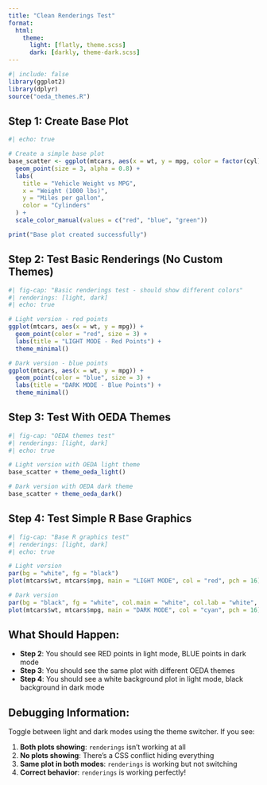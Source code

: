 ```yaml
---
title: "Clean Renderings Test"
format:
  html:
    theme:
      light: [flatly, theme.scss]
      dark: [darkly, theme-dark.scss]
---
```


```r
#| include: false
library(ggplot2)
library(dplyr)
source("oeda_themes.R")
```

## Step 1: Create Base Plot

```r
#| echo: true

# Create a simple base plot
base_scatter <- ggplot(mtcars, aes(x = wt, y = mpg, color = factor(cyl))) +
  geom_point(size = 3, alpha = 0.8) +
  labs(
    title = "Vehicle Weight vs MPG",
    x = "Weight (1000 lbs)",
    y = "Miles per gallon",
    color = "Cylinders"
  ) +
  scale_color_manual(values = c("red", "blue", "green"))

print("Base plot created successfully")
```

## Step 2: Test Basic Renderings (No Custom Themes)

```r
#| fig-cap: "Basic renderings test - should show different colors"
#| renderings: [light, dark]
#| echo: true

# Light version - red points
ggplot(mtcars, aes(x = wt, y = mpg)) +
  geom_point(color = "red", size = 3) +
  labs(title = "LIGHT MODE - Red Points") +
  theme_minimal()

# Dark version - blue points  
ggplot(mtcars, aes(x = wt, y = mpg)) +
  geom_point(color = "blue", size = 3) +
  labs(title = "DARK MODE - Blue Points") +
  theme_minimal()
```

## Step 3: Test With OEDA Themes

```r
#| fig-cap: "OEDA themes test"
#| renderings: [light, dark]
#| echo: true

# Light version with OEDA light theme
base_scatter + theme_oeda_light()

# Dark version with OEDA dark theme
base_scatter + theme_oeda_dark()
```

## Step 4: Test Simple R Base Graphics

```r
#| fig-cap: "Base R graphics test"
#| renderings: [light, dark]
#| echo: true

# Light version
par(bg = "white", fg = "black")
plot(mtcars$wt, mtcars$mpg, main = "LIGHT MODE", col = "red", pch = 16)

# Dark version
par(bg = "black", fg = "white", col.main = "white", col.lab = "white", col.axis = "white")
plot(mtcars$wt, mtcars$mpg, main = "DARK MODE", col = "cyan", pch = 16)
```

## What Should Happen:

- **Step 2**: You should see RED points in light mode, BLUE points in dark mode
- **Step 3**: You should see the same plot with different OEDA themes
- **Step 4**: You should see a white background plot in light mode, black background in dark mode

## Debugging Information:

Toggle between light and dark modes using the theme switcher. If you see:

1. **Both plots showing**: `renderings` isn't working at all
2. **No plots showing**: There's a CSS conflict hiding everything  
3. **Same plot in both modes**: `renderings` is working but not switching
4. **Correct behavior**: `renderings` is working perfectly!

